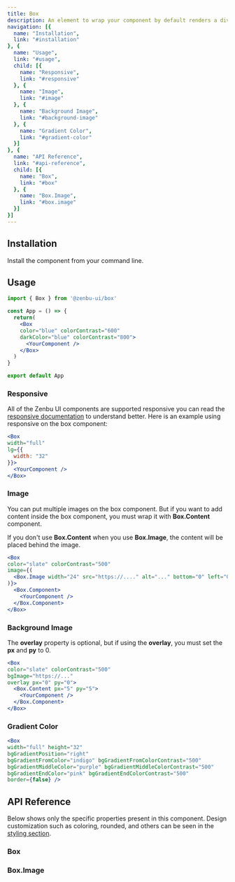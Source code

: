```yaml
---
title: Box
description: An element to wrap your component by default renders a div element.
navigation: [{
  name: "Installation",
  link: "#installation"
}, {
  name: "Usage",
  link: "#usage",
  child: [{
    name: "Responsive",
    link: "#responsive"
  }, {
    name: "Image",
    link: "#image"
  }, {
    name: "Background Image",
    link: "#background-image"
  }, {
    name: "Gradient Color",
    link: "#gradient-color"
  }]
}, {
  name: "API Reference",
  link: "#api-reference",
  child: [{
    name: "Box",
    link: "#box"
  }, {
    name: "Box.Image",
    link: "#box.image"
  }]
}]
---
```


<PreviewBox />

## Installation
Install the component from your command line.

<NpmInstall packageName="@zenbu-ui/box" />

## Usage
```jsx
import { Box } from '@zenbu-ui/box'

const App = () => {
  return(
    <Box
    color="blue" colorContrast="600"
    darkColor="blue" colorContrast="800">
      <YourComponent />
    </Box>
  )
}

export default App
```

### Responsive
All of the Zenbu UI components are supported responsive you can read the [responsive documentation](/docs/responsive) to understand better. Here is an example using responsive on the box component:

```jsx
<Box
width="full"
lg={{
  width: "32"
}}>
  <YourComponent />
</Box>
```

### Image
You can put multiple images on the box component. But if you want to add content inside the box component, you must wrap it with **Box.Content** component.

If you don't use **Box.Content** when you use **Box.Image**, the content will be placed behind the image.

<PreviewBoxImage />

```jsx
<Box
color="slate" colorContrast="500"
image={(
  <Box.Image width="24" src="https://...." alt="..." bottom="0" left="0" />
)}>
  <Box.Component>
    <YourComponent />
  </Box.Component>
</Box>
```

### Background Image
The **overlay** property is optional, but if using the **overlay**, you must set the **px** and **py** to 0.

<PreviewBoxBgImage />

```jsx
<Box
color="slate" colorContrast="500"
bgImage="https://..."
overlay px="0" py="0">
  <Box.Content px="5" py="5">
    <YourComponent />
  </Box.Component>
</Box>
```

### Gradient Color
<PreviewBoxGradient />

```jsx
<Box
width="full" height="32"
bgGradientPosition="right"
bgGradientFromColor="indigo" bgGradientFromColorContrast="500"
bgGradientMiddleColor="purple" bgGradientMiddleColorContrast="500"
bgGradientEndColor="pink" bgGradientEndColorContrast="500"
border={false} />
```

## API Reference
Below shows only the specific properties present in this component. Design customization such as coloring, rounded, and others can be seen in the [styling section](/docs/styling).

### Box
<BoxProps />

### Box.Image
<BoxImageProps />
